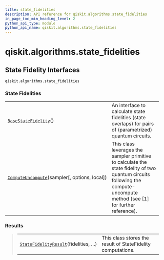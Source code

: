 ```yaml
---
title: state_fidelities
description: API reference for qiskit.algorithms.state_fidelities
in_page_toc_min_heading_level: 2
python_api_type: module
python_api_name: qiskit.algorithms.state_fidelities
---
```


<span id="module-qiskit.algorithms.state_fidelities" />

<span id="qiskit-algorithms-state-fidelities" />

# qiskit.algorithms.state\_fidelities

<span id="state-fidelity-interfaces-qiskit-algorithms-state-fidelities" />

## State Fidelity Interfaces

`qiskit.algorithms.state_fidelities`

### State Fidelities

|                                                                                                                                                             |                                                                                                                                                                             |
| ----------------------------------------------------------------------------------------------------------------------------------------------------------- | --------------------------------------------------------------------------------------------------------------------------------------------------------------------------- |
| [`BaseStateFidelity`](qiskit.algorithms.state_fidelities.BaseStateFidelity "qiskit.algorithms.state_fidelities.BaseStateFidelity")()                        | An interface to calculate state fidelities (state overlaps) for pairs of (parametrized) quantum circuits.                                                                   |
| [`ComputeUncompute`](qiskit.algorithms.state_fidelities.ComputeUncompute "qiskit.algorithms.state_fidelities.ComputeUncompute")(sampler\[, options, local]) | This class leverages the sampler primitive to calculate the state fidelity of two quantum circuits following the compute-uncompute method (see \[1] for further reference). |

### Results

> |                                                                                                                                                           |                                                             |
> | --------------------------------------------------------------------------------------------------------------------------------------------------------- | ----------------------------------------------------------- |
> | [`StateFidelityResult`](qiskit.algorithms.state_fidelities.StateFidelityResult "qiskit.algorithms.state_fidelities.StateFidelityResult")(fidelities, ...) | This class stores the result of StateFidelity computations. |

